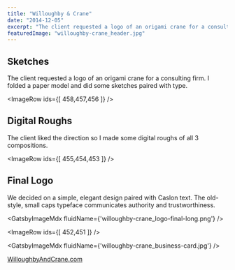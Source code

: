 ```yaml
---
title: "Willoughby & Crane"
date: "2014-12-05"
excerpt: "The client requested a logo of an origami crane for a consulting firm."
featuredImage: "willoughby-crane_header.jpg"
---
```



## Sketches

The client requested a logo of an origami crane for a consulting firm. I folded a paper model and did some sketches paired with type.

<ImageRow ids={[ 458,457,456 ]} />

## Digital Roughs

The client liked the direction so I made some digital roughs of all 3 compositions.

<ImageRow ids={[ 455,454,453 ]} />

## Final Logo

We decided on a simple, elegant design paired with Caslon text. The old-style, small caps typeface communicates authority and trustworthiness.

<GatsbyImageMdx fluidName={'willoughby-crane_logo-final-long.png'} />

<ImageRow ids={[ 452,451 ]} />

<GatsbyImageMdx fluidName={'willoughby-crane_business-card.jpg'} />

[WilloughbyAndCrane.com](http://www.willoughbyandcrane.com/)
